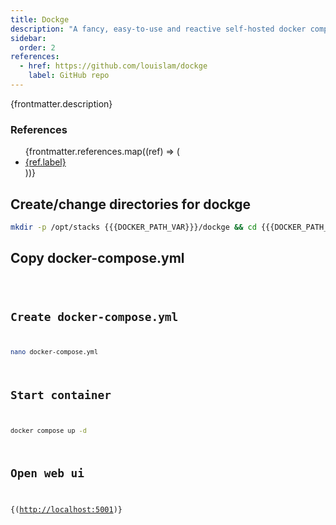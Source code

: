 ```yaml
---
title: Dockge
description: "A fancy, easy-to-use and reactive self-hosted docker compose.yaml stack-oriented manager."
sidebar:
  order: 2
references:
  - href: https://github.com/louislam/dockge
    label: GitHub repo
---
```



<p>{frontmatter.description}</p>

### References

<ul>
  {frontmatter.references.map((ref) => (
    <li>
      <a href={ref.href} target="_blank" rel="noopener">
        {ref.label}
      </a>
    </li>
  ))}
</ul>

## Create/change directories for dockge

```sh
mkdir -p /opt/stacks {{{DOCKER_PATH_VAR}}}/dockge && cd {{{DOCKER_PATH_VAR}}}/dockge
```

## Copy docker-compose.yml

<Code lang="yml" title="docker-compose.yml" code={yaml} />

## Create docker-compose.yml

```sh
nano docker-compose.yml
```

## Start container

```sh
docker compose up -d
```

## Open web ui

{(<a href="http://localhost:5001" target="_blank" rel="noopener">http://localhost:5001</a>)}
